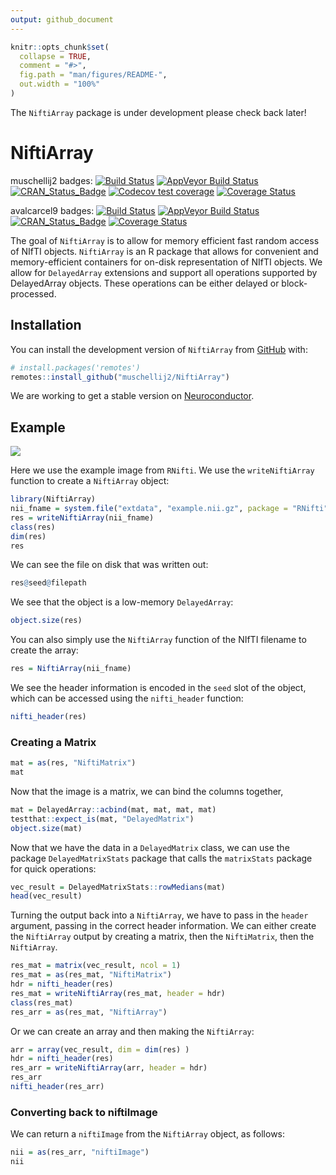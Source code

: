 ```yaml
---
output: github_document
---
```


<!-- README.md is generated from README.Rmd. Please edit that file -->

```r
knitr::opts_chunk$set(
  collapse = TRUE,
  comment = "#>",
  fig.path = "man/figures/README-",
  out.width = "100%"
)
```

The `NiftiArray` package is under development please check back later!

# NiftiArray

<!-- badges: start -->
muschellij2 badges:
[![Build Status](https://travis-ci.com/muschellij2/NiftiArray.svg?branch=master)](https://travis-ci.com/muschellij2/NiftiArray)
[![AppVeyor Build Status](https://ci.appveyor.com/api/projects/status/github/muschellij2/NiftiArray?branch=master&svg=true)](https://ci.appveyor.com/project/muschellij2/NiftiArray)
[![CRAN_Status_Badge](https://www.r-pkg.org/badges/version/NiftiArray)](https://cran.r-project.org/package=NiftiArray)
[![Codecov test coverage](https://codecov.io/gh/muschellij2/NiftiArray/branch/master/graph/badge.svg)](https://codecov.io/gh/muschellij2/NiftiArray?branch=master)
[![Coverage Status](https://img.shields.io/coveralls/muschellij2/NiftiArray.svg)](https://coveralls.io/r/muschellij2/NiftiArray?branch=master)

avalcarcel9 badges:
[![Build Status](https://travis-ci.org/avalcarcel9/NiftiArray.svg?branch=master)](https://travis-ci.org/avalcarcel9/NiftiArray)
[![AppVeyor Build Status](https://ci.appveyor.com/api/projects/status/github/avalcarcel9/NiftiArray?branch=master&svg=true)](https://ci.appveyor.com/project/avalcarcel9/NiftiArray)
[![CRAN_Status_Badge](https://www.r-pkg.org/badges/version/NiftiArray)](https://cran.r-project.org/package=NiftiArray)
[![Coverage Status](https://img.shields.io/coveralls/avalcarcel9/NiftiArray.svg)](https://coveralls.io/r/avalcarcel9/NiftiArray?branch=master)
<!-- badges: end -->

The goal of `NiftiArray` is to allow for memory efficient fast random access of NIfTI objects. `NiftiArray` is an R package that allows for convenient and memory-efficient containers for on-disk representation of NIfTI objects. We allow for `DelayedArray` extensions and support all operations supported by DelayedArray objects. These operations can be either delayed or block-processed.

## Installation

You can install the development version of `NiftiArray` from [GitHub](https://github.com/) with:

``` r
# install.packages('remotes')
remotes::install_github("muschellij2/NiftiArray")
```

We are working to get a stable version on [Neuroconductor](www.neuroconductor.org).

## Example

![](https://media.giphy.com/media/1ken0zzzL79NPy3QZj/giphy.gif)

Here we use the example image from `RNifti`.  We use the `writeNiftiArray` function to create a `NiftiArray` object:
```r
library(NiftiArray)
nii_fname = system.file("extdata", "example.nii.gz", package = "RNifti")
res = writeNiftiArray(nii_fname)
class(res)
dim(res)
res
```

We can see the file on disk that was written out:

```r
res@seed@filepath
```

We see that the object is a low-memory `DelayedArray`:
```r
object.size(res)
```

You can also simply use the `NiftiArray` function of the NIfTI filename to create the array:

```r
res = NiftiArray(nii_fname)
```

We see the header information is encoded in the `seed` slot of the object, which can be accessed using the `nifti_header` function:
```r
nifti_header(res)
```

### Creating a Matrix


```r
mat = as(res, "NiftiMatrix")
mat
```

Now that the image is a matrix, we can bind the columns together,
```r
mat = DelayedArray::acbind(mat, mat, mat, mat)
testthat::expect_is(mat, "DelayedMatrix")
object.size(mat)
```

Now that we have the data in a `DelayedMatrix` class, we can use the package `DelayedMatrixStats` package that calls the `matrixStats` package for quick operations:

```r
vec_result = DelayedMatrixStats::rowMedians(mat)
head(vec_result)
```

Turning the output back into a `NiftiArray`, we have to pass in the `header` argument, passing in the correct header information.  We can either create the `NiftiArray` output by creating a matrix, then the `NiftiMatrix`, then the `NiftiArray`.

```r
res_mat = matrix(vec_result, ncol = 1)
res_mat = as(res_mat, "NiftiMatrix")
hdr = nifti_header(res)
res_mat = writeNiftiArray(res_mat, header = hdr)
class(res_mat)
res_arr = as(res_mat, "NiftiArray")
```

Or we can create an array and then making the `NiftiArray`:

```r
arr = array(vec_result, dim = dim(res) )
hdr = nifti_header(res)
res_arr = writeNiftiArray(arr, header = hdr)
res_arr
nifti_header(res_arr)
```


### Converting back to niftiImage

We can return a `niftiImage` from the `NiftiArray` object, as follows:

```r
nii = as(res_arr, "niftiImage")
nii
```


